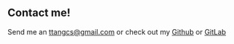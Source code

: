 ## Contact me!

Send me an ttangcs@gmail.com or check out my [Github](https://github.com/ttangcs) or [GitLab](https://gitlab.com/ttang.cs)